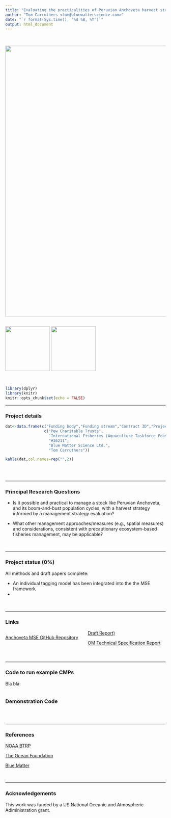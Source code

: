 ```yaml
---
title: "Evaluating the practicalities of Peruvian Anchoveta harvest strategies and ecosystem-based fisheries management"
author: "Tom Carruthers <tom@bluematterscience.com>"
date: "`r format(Sys.time(), '%d %B, %Y')`"
output: html_document
---
```

&nbsp;

<img src="img/anchovies.jpg" width="850">
&nbsp;

<img src="img/pew.png" width="140">
<img src="img/BM.jpg" width="140">

&nbsp;

<style>
  .col2 {
    columns: 2 200px;         /* number of columns and width in pixels*/
    -webkit-columns: 2 200px; /* chrome, safari */
    -moz-columns: 2 200px;    /* firefox */
  }
  .col3 {
    columns: 3 100px;
    -webkit-columns: 3 100px;
    -moz-columns: 3 100px;
  }
  .col4 {
    columns: 4 100px;
    -webkit-columns: 4 100px;
    -moz-columns: 4 100px;
  }
</style>

```r
library(dplyr)
library(knitr)
knitr::opts_chunk$set(echo = FALSE)


```
***

### Project details

```r
dat<-data.frame(c("Funding body","Funding stream","Contract ID","Project Partners","Collaborators"),
                 c("Pew Charitable Trusts",
                   "International Fisheries (Aquaculture Taskforce Feasibility Study – PDE)",
                   "#36211",
                   "Blue Matter Science Ltd.",
                   "Tom Carruthers"))

kable(dat,col.names=rep("",2)) 
 

```

&nbsp;
&nbsp;


***

### Principal Research Questions

* Is it possible and practical to manage a stock like Peruvian Anchoveta, and its boom-and-bust
population cycles, with a harvest strategy informed by a management strategy evaluation?

* What other management approaches/measures (e.g., spatial measures) and considerations,
consistent with precautionary ecosystem-based fisheries management, may be applicable?


&nbsp;
&nbsp;

***

### Project status (0%)

All methods and draft papers complete:

* An individual tagging model has been integrated into the the MSE framework
* 



&nbsp;
&nbsp;

***

### Links 

<div class="col2">

[Anchoveta MSE GitHub Repository](https://github.com/Blue-Matter/Anchoveta MSE/)

[Draft Report)](https://docs.google.com/document/d/1SYY8692lybi8d1tWeWUGGOlFiExEBEoJNpnuRanUrHM/edit)

[OM Technical Specification Report](Reports/Peruvian_Anchoveta.html)

</div>

&nbsp;
&nbsp;

***

### Code to run example CMPs

Bla bla:

```r


```


### Demonstration Code

```r

  
```


&nbsp;
&nbsp;


***
### References

[NOAA BTRP](https://www.fisheries.noaa.gov/grant/bluefin-tuna-research-program)

[The Ocean Foundation](https://oceanfdn.org/)

[Blue Matter](https://www.bluematterscience.com/)

&nbsp;
&nbsp;

***

### Acknowledgements

This work was funded by a US National Oceanic and Atmospheric Adiministration grant.


&nbsp;
&nbsp;
&nbsp;
&nbsp;
&nbsp;
&nbsp;

